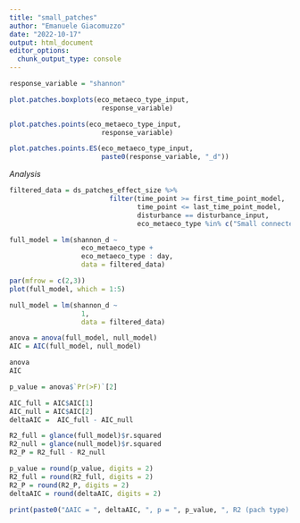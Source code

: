 ```yaml
---
title: "small_patches"
author: "Emanuele Giacomuzzo"
date: "2022-10-17"
output: html_document
editor_options: 
  chunk_output_type: console
---
```


```r
response_variable = "shannon"
```

```r
plot.patches.boxplots(eco_metaeco_type_input,
                       response_variable)

plot.patches.points(eco_metaeco_type_input,
                       response_variable)

plot.patches.points.ES(eco_metaeco_type_input,
                       paste0(response_variable, "_d"))
```

*Analysis*

```r
filtered_data = ds_patches_effect_size %>%
                         filter(time_point >= first_time_point_model,
                                time_point <= last_time_point_model,
                                disturbance == disturbance_input,
                                eco_metaeco_type %in% c("Small connected to small", "Small connected to large"))
```

```r
full_model = lm(shannon_d ~                  
                  eco_metaeco_type + 
                  eco_metaeco_type : day,
                  data = filtered_data)

par(mfrow = c(2,3))
plot(full_model, which = 1:5)

null_model = lm(shannon_d ~                  
                  1,
                  data = filtered_data)

anova = anova(full_model, null_model)
AIC = AIC(full_model, null_model)

anova
AIC

p_value = anova$`Pr(>F)`[2]

AIC_full = AIC$AIC[1]
AIC_null = AIC$AIC[2]
deltaAIC =  AIC_full - AIC_null

R2_full = glance(full_model)$r.squared
R2_null = glance(null_model)$r.squared
R2_P = R2_full - R2_null

p_value = round(p_value, digits = 2)
R2_full = round(R2_full, digits = 2)
R2_P = round(R2_P, digits = 2)
deltaAIC = round(deltaAIC, digits = 2)
```

```r
print(paste0("ΔAIC = ", deltaAIC, ", p = ", p_value, ", R2 (pach type) = ", R2_P))
```